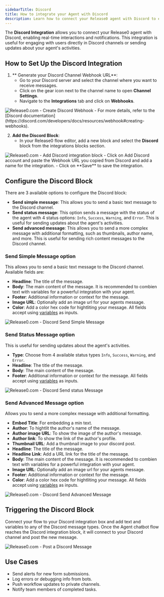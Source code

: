 ```yaml
---
sidebarTitle: Discord
title: How to integrate your Agent with Discord
description: Learn how to connect your Release0 agent with Discord to enable real-time interactions and notifications.
---
```

The **Discord Integration** allows you to connect your Release0 agent with Discord, enabling real-time interactions and notifications. This integration is useful for engaging with users directly in Discord channels or sending updates about your agent's activities.

## How to Set Up the Discord Integration
1. ** Generate your Discord Channel Webhook URL**:
   - Go to your Discord server and select the channel where you want to receive messages.
   - Click on the gear icon next to the channel name to open **Channel Settings**.
   - Navigate to the **Integrations** tab and click on **Webhooks**. 
<Frame style={{ marginLeft: '0.5rem', maxWidth: '70%' }}>
  <img
    src="/images/blocks/integrations/discord/discord-webhook.png"
    alt="Release0.com - Create Discord Webhook"
    style={{ maxWidth: '400px', display: 'block' }}
  />
</Frame>
   - For more details, refer to the [Discord documentation](https://discord.com/developers/docs/resources/webhook#creating-webhooks).

2. **Add the Discord Block**:
    - In your Release0 flow editor, add a new block and select the **Discord** block from the integrations blocks section.
<Frame style={{ marginLeft: '3.5rem', maxWidth: '70%' }}>
  <img
    src="/images/blocks/integrations/discord/discord-drag-block.png"
    alt="Release0.com - Add Discord integration block"
    style={{ maxWidth: '600px', display: 'block' }}
  />
</Frame>
    - Click on Add Discord account and paste the Webhook URL you copied from Discord and add a name for the integration.
    - Click on **Save** to save the integration.

## Configure the Discord Block
There are 3 available options to configure the Discord block:
- **Send simple message**: This allows you to send a basic text message to the Discord channel.
- **Send status message**: This option sends a message with the status of the agent with 4 status options: `Info`, `Success`, `Warning`, and `Error`. This is useful for sending updates about the agent's activities.
- **Send advanced message**: This allows you to send a more complex message with additional formatting, such as thumbnails, author name, and more. This is useful for sending rich content messages to the Discord channel.

### Send Simple Message option
This allows you to send a basic text message to the Discord channel. Available fields are:
- **Headline**: The title of the message.
- **Body**: The main content of the message. It is recommended to combien text with variables for a powerful integration with your agent.
- **Footer**: Additional information or context for the message.
- **Image URL**: Optionally add an image url for your agents message.
- **Color**: Add a color hex code for hightliting your message.
All fields accept using [variables](/editor/variables) as inputs.
<Frame style={{ marginLeft: '1.5rem', maxWidth: '70%' }}>
  <img
    src="/images/blocks/integrations/discord/discord-send-simple-message.png"
    alt="Release0.com - Discord Send Simple Message"
    style={{ maxWidth: '400px', display: 'block' }}
  />
</Frame>

### Send Status Message option
This is useful for sending updates about the agent's activities.
- **Type**: Choose from 4 available status types `Info`, `Success`, `Warning`, and `Error`.
- **Headline**: The title of the message.
- **Body**: The main content of the message.
- **Footer**: Additional information or context for the message.
All fields accept using [variables](/editor/variables) as inputs.
<Frame style={{ marginLeft: '1.5rem', maxWidth: '70%' }}>
  <img
    src="/images/blocks/integrations/discord/discord-send-status-message.png"
    alt="Release0.com - Discord Send status Message"
    style={{ maxWidth: '400px', display: 'block' }}
  />
</Frame>

### Send Advanced Message option
Allows you to send a more complex message with additional formatting.
- **Embed Title**: For embedding a min text.
- **Author**: To hightlit the author's name of the message.
- **Author image URL**: To show the image of the author's message.
- **Author link**: To show the link of the author's profile.
- **Thumbnail URL**: Add a thumbnail image to your discord post.
- **Headline**: The title of the message.
- **Headline Link**: Add a URL link for the title of the message.
- **Body**: The main content of the message. It is recommended to combien text with variables for a powerful integration with your agent.
- **Image URL**: Optionally add an image url for your agents message.
- **Footer**: Additional information or context for the message.
- **Color**: Add a color hex code for hightliting your message.
All fields accept using [variables](/editor/variables) as inputs.
<Frame style={{ marginLeft: '1.5rem', maxWidth: '70%' }}>
  <img
    src="/images/blocks/integrations/discord/discord-send-advanced-message.png"
    alt="Release0.com - Discord Send Advanced Message"
    style={{ maxWidth: '400px', display: 'block' }}
  />
</Frame>

## Triggering the Discord Block

Connect your flow to your Discord integration box and add text and variables to any of the Discord message types. Once the Agent chatbot flow reaches the Discord integration block, it will connect to your Discord channel and post the new message.


<Frame style={{ maxWidth: '600px' }}>
  <img src="/images/blocks/integrations/discord/discord-channel-agent-post.png" alt="Release0.com - Post a Discord Message" />
</Frame>

## Use Cases

- Send alerts for new form submissions.
- Log errors or debugging info from bots.
- Push workflow updates to private channels.
- Notify team members of completed tasks.

